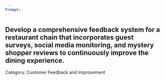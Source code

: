 ```yaml
---
Prompt:
---
```

Develop a comprehensive feedback system for a restaurant chain that incorporates guest surveys, social media monitoring, and mystery shopper reviews to continuously improve the dining experience.
---
Category: Customer Feedback and Improvement
